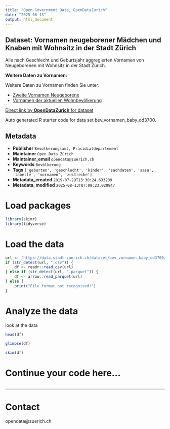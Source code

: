 ```yaml
---
title: "Open Government Data, OpenDataZurich"
date: "2025-08-13"
output: html_document
---
```


## Dataset: Vornamen neugeborener Mädchen und Knaben mit Wohnsitz in der Stadt Zürich

Alle nach Geschlecht und Geburtsjahr aggregierten Vornamen von Neugeborenen mit Wohnsitz in der Stadt Zürich.


**Weitere Daten zu Vornamen:**

 Weitere Daten zu Vornamen finden Sie unter:

- [Zweite Vornamen Neugeborene](https://data.stadt-zuerich.ch/dataset/bev_zweitevornamen_baby_od3702)
- [Vornamen der aktuellen Wohnbevölkerung](https://data.stadt-zuerich.ch/dataset/bev_bestand_vornamen_jahrgang_geschlecht_od3701)


[]()



[Direct link by **OpenDataZurich** for dataset](https://data.stadt-zuerich.ch/dataset/bev_vornamen_baby_od3700)

Auto generated R starter code for data set bev_vornamen_baby_od3700.

## Metadata

- **Publisher** `Bevölkerungsamt, Präsidialdepartement`
- **Maintainer** `Open Data Zürich`
- **Maintainer_email** `opendata@zuerich.ch`
- **Keywords** `Bevölk­erung`
- **Tags** `['geburten', 'geschlecht', 'kinder', 'sachdaten', 'sasa', 'tabelle', 'vornamen', 'zeitreihe']`
- **Metadata_created** `2019-07-29T13:30:24.633209`
- **Metadata_modified** `2025-08-13T07:09:23.020847`


# Load packages

```r
library(skimr)
library(tidyverse)
```

# Load the data

```r
url <- "https://data.stadt-zuerich.ch/dataset/bev_vornamen_baby_od3700/download/BEV370OD3700.csv"
if (str_detect(url, ".csv")) {
    df <- readr::read_csv(url)
} else if (str_detect(url, ".parquet")) {
    df <- arrow::read_parquet(url)
} else {
    print("File format not recognised!")
}
```

# Analyze the data

look at the data
```r
head(df)
```

```r
glimpse(df)
```

```r
skim(df)
```

# Continue your code here...

```r

```

------------------------------------------------------------------------

# Contact

opendata@zuerich.ch
